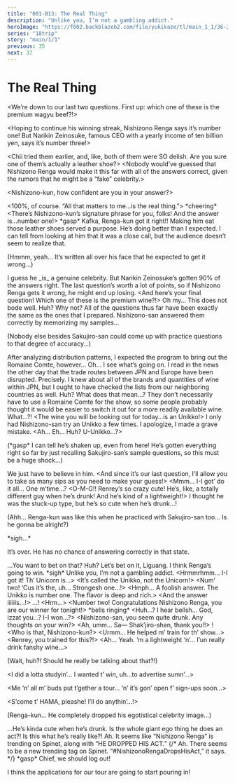 ```yaml
---
title: "001-B13: The Real Thing"
description: "Unlike you, I’m not a gambling addict."
heroImage: "https://f002.backblazeb2.com/file/yukikaze/tl/main_1_1/36-2.jpg"
series: "18trip"
story: "main/1/1"
previous: 35
next: 37
---
```



# The Real Thing

<Divider loc="mahorova - Central Area Large Vizion" />

<Bubble character="Recently Popular Emcee">
&lt;&NoBreak;We’re down to our last two questions. First up: which one of these is the premium wagyu beef?!&NoBreak;&gt;

&lt;&NoBreak;Hoping to continue his winning streak, Nishizono Renga says it’s number one! But Narikin Zeinosuke, famous CEO with a yearly income of ten billion yen, says it’s number three!&NoBreak;&gt;
</Bubble>

<StoryImg src="https://f002.backblazeb2.com/file/yukikaze/tl/main_1_1/36-1.jpg" alt="1" />

<Bubble character="Chihiro">
&lt;&NoBreak;Chii tried them earlier, and, like, both of them were SO delish. Are you sure one of them’s actually a leather shoe?&NoBreak;&gt;
</Bubble>

<Bubble character="Recently Popular Emcee">
&lt;&NoBreak;Nobody would’ve guessed that Nishizono Renga would make it this far with all of the answers correct, given the rumors that he might be a “fake” celebrity.&NoBreak;&gt;

&lt;&NoBreak;Nishizono-kun, how confident are you in your answer?&NoBreak;&gt;
</Bubble>

<Bubble character="Renga">
&lt;&NoBreak;100%, of course. “All that matters to me…is the real thing.”&NoBreak;&gt;
</Bubble>

<Narration>
&ast;cheering&ast;
</Narration>

<Bubble character="Recently Popular Emcee">
&lt;&NoBreak;There’s Nishizono-kun’s signature phrase for you, folks! And the answer is…number one!&NoBreak;&gt;
</Bubble>

<Bubble mc avatar>
&ast;gasp&ast; Kafka, Renga-kun got it right!!
</Bubble>

<Bubble character="Sakujiro" avatar>
Making him eat those leather shoes served a purpose.
</Bubble>

<Bubble character="Kafka" avatar>
He’s doing better than I expected. I can tell from looking at him that it was a close call, but the audience doesn’t seem to realize that.
</Bubble>

<Bubble mc avatar>
<p class="t">(Hmmm, yeah… It’s written all over his face that he expected to get it wrong…)</p>
</Bubble>

<Bubble character="Pink Mackerel Avatar">
I guess he _is_ a genuine celebrity.
</Bubble>

<Bubble character="Spotted Garden Eel Avatar">
But Narikin Zeinosuke’s gotten 90% of the answers right. The last question’s worth a lot of points, so if Nishizono Renga gets it wrong, he might end up losing.
</Bubble>

<Bubble character="Recently Popular Emcee">
&lt;&NoBreak;And here’s your final question! Which one of these is the premium wine?!&NoBreak;&gt;
</Bubble>

<Bubble character="Sakujiro" avatar>
Oh my… This does not bode well.
</Bubble>

<Bubble mc avatar>
Huh? Why not?
</Bubble>

<Bubble character="Sakujiro" avatar>
All of the questions thus far have been exactly the same as the ones that I prepared. Nishizono-san answered them correctly by memorizing my samples…
</Bubble>

<Bubble mc avatar>
<p class="t">(Nobody else besides Sakujiro-san could come up with practice questions to that degree of accuracy…)</p>
</Bubble>

<Bubble character="Sakujiro" avatar>
After analyzing distribution patterns, I expected the program to bring out the Romaine Comte, however…
</Bubble>

<Bubble character="Kafka" avatar>
Oh… I see what’s going on. I read in the news the other day that the trade routes between JPN and Europe have been disrupted.
</Bubble>

<Bubble character="Sakujiro" avatar>
Precisely. I knew about all of the brands and quantities of wine within JPN, but I ought to have checked the lists from our neighboring countries as well.
</Bubble>

<Bubble mc avatar>
Huh? What does that mean…?
</Bubble>

<Bubble character="Kafka" avatar>
They don’t necessarily have to use a Romaine Comte for the show, so some people probably thought it would be easier to switch it out for a more readily available wine.
</Bubble>

<Bubble mc avatar>
What…?!
</Bubble>

<Bubble character="Recently Popular Emcee">
&lt;&NoBreak;The wine you will be looking out for today…is an Unikko!&NoBreak;&gt;
</Bubble>

<Bubble character="Sakujiro" avatar>
I only had Nishizono-san try an Unikko a few times. I apologize, I made a grave mistake.
</Bubble>

<Bubble character="Renga">
&lt;&NoBreak;Ah… Eh… Huh? U-Unikko…?&NoBreak;&gt;
</Bubble>

<Bubble mc>
<p class="t">(&ast;gasp&ast; I can tell he’s shaken up, even from here! He’s gotten everything right so far by just recalling Sakujiro-san’s sample questions, so this must be a huge shock…)</p>
</Bubble>

<Bubble character="Kafka" avatar>
We just have to believe in him.
</Bubble>

<Bubble character="Recently Popular Emcee">
&lt;&NoBreak;And since it’s our last question, I’ll allow you to take as many sips as you need to make your guess!&NoBreak;&gt;
</Bubble>

<Divider timeskip />

<StoryImg src="https://f002.backblazeb2.com/file/yukikaze/tl/main_1_1/36-2.jpg" alt="2" />

<Bubble character="Renga">
&lt;&NoBreak;Mmm… I-I got’ do it all… One m’time…?
</Bubble>

<Bubble character="Chihiro">
&lt;&NoBreak;O-M-G!! Renrey’s so crazy cute! He’s, like, a totally different guy when he’s drunk! And he’s kind of a lightweight!&NoBreak;&gt;
</Bubble>

<Bubble character="Spotted Garden Eel Avatar">
I thought he was the stuck-up type, but he’s so cute when he’s drunk…!
</Bubble>

<Bubble mc avatar>
<p class="t">(Ahh… Renga-kun was like this when he practiced with Sakujiro-san too… Is he gonna be alright?)</p>
</Bubble>

<Bubble character="Liguang" avatar>
&ast;sigh…&ast;

It’s over. He has no chance of answering correctly in that state.
</Bubble>

<Bubble character="Kafka" avatar>
…You want to bet on that?
</Bubble>

<Bubble character="Liguang" avatar>
Huh?
</Bubble>

<Bubble character="Kafka" avatar>
Let’s bet on it, Liguang. I think Renga’s going to win.
</Bubble>

<Bubble character="Liguang" avatar>
&ast;sigh&ast; Unlike you, I’m not a gambling addict.
</Bubble>

<Bubble character="Renga">
&lt;&NoBreak;Hrmmrhmm… I-I got it! Th’ Unicorn is…&NoBreak;&gt;
</Bubble>

<Bubble character="Recently Popular Emcee">
&lt;&NoBreak;It’s called the Unikko, not the Unicorn!&NoBreak;&gt;
</Bubble>

<Bubble character="Renga">
&lt;&NoBreak;Num’ two! ‘Cus it’s the, uh… Strongesh one…!&NoBreak;&gt;
</Bubble>

<Bubble character="Zeinosuke">
&lt;&NoBreak;Hmph… A foolish answer. The Unikko is number one. The flavor is deep and rich.&NoBreak;&gt;
</Bubble>

<Bubble character="Recently Popular Emcee">
&lt;&NoBreak;And the answer iiiiiis…!&NoBreak;&gt;
</Bubble>

<Bubble mc>
…!
</Bubble>

<Bubble character="Renga">
&lt;&NoBreak;Hrm…&NoBreak;&gt;
</Bubble>

<Bubble character="Recently Popular Emcee">
&lt;&NoBreak;Number two! Congratulations Nishizono Renga, you are our winner for tonight!&NoBreak;&gt;
</Bubble>

<Narration>
&ast;bells ringing&ast;
</Narration>

<Bubble character="Renga">
&lt;&NoBreak;Huh…? I hear bellsh… God, izzat you…? I-I won…?&NoBreak;&gt;
</Bubble>

<Bubble character="Assistant with Good Track Record">
&lt;&NoBreak;Nishizono-san, you seem quite drunk. Any thoughts on your win?&NoBreak;&gt;
</Bubble>

<Bubble character="Renga">
&lt;&NoBreak;Ah, umm… Sa&NoBreak;— Shak’jiro-shan, thank you!!&NoBreak;&gt;
</Bubble>

<Bubble character="Sakujiro" avatar>
!
</Bubble>

<Bubble character="Recently Popular Emcee">
&lt;&NoBreak;Who is that, Nishizono-kun?&NoBreak;&gt;
</Bubble>

<Bubble character="Renga">
&lt;&NoBreak;Urmm… He helped m’ train for th’ show…&NoBreak;&gt;
</Bubble>

<Bubble character="Chihiro">
&lt;&NoBreak;Renrey, you trained for this?!&NoBreak;&gt;
</Bubble>

<Bubble character="Renga">
&lt;&NoBreak;Ah… Yeah. ‘m a lightweight ‘n’... I’un really drink fanshy wine…&NoBreak;&gt;
</Bubble>

<Bubble mc avatar>
<p class="t">(Wait, huh?! Should he really be talking about that?!)</p>
</Bubble>

<Bubble character="Renga">
&lt;&NoBreak;I did a lotta studyin’… I wanted t’ win, uh…to advertise sumn’…&NoBreak;&gt;

&lt;&NoBreak;Me ‘n’ all m’ buds put t’gether a tour… ‘n’ it’s gon’ open f’ sign-ups soon…&NoBreak;&gt;
</Bubble>

<StoryImg src="https://f002.backblazeb2.com/file/yukikaze/tl/main_1_1/36-3.jpg" alt="3" />

<Bubble character="Renga">
&lt;&NoBreak;S’come t’ HAMA, pleashe! I’ll do anythin’…!&NoBreak;&gt;
</Bubble>

<Bubble mc avatar>
<p class="t">(Renga-kun… He completely dropped his egotistical celebrity image…)</p>
</Bubble>

<Bubble character="Pink Mackerel Avatar">
…He’s kinda cute when he’s drunk.
</Bubble>

<Bubble character="Spotted Garden Eel Avatar">
Is the whole giant ego thing he does an act?! Is this what he’s really like?!
</Bubble>

<Bubble character="Sakujiro" avatar>
Ah. It seems like “Nishizono Renga” is trending on Spinet, along with “HE DROPPED HIS ACT.”
{/* Ah. There seems to be a new trending tag on Spinet. “#NishizonoRengaDropsHisAct,” it says. */}
</Bubble>

<Bubble character="Kafka" avatar>
&ast;gasp&ast; Chief, we should log out!

I think the applications for our tour are going to start pouring in!
</Bubble>
